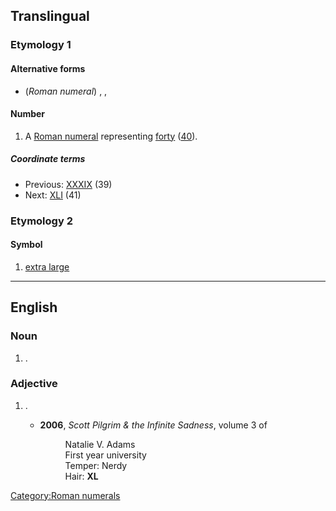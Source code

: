 ==Translingual==

===Etymology 1===

====Alternative forms====
* (''Roman numeral'') {{l|mul|xl}}, {{l|mul|XXXX}}, {{l|mul|xxxx}}

====Number====
{{mul-number}}

# A [[Roman numeral]] representing [[forty]] ([[40]]). [[Category:Roman numerals]]

=====Coordinate terms=====
* Previous: [[XXXIX]] (39)
* Next: [[XLI]] (41)

===Etymology 2===

====Symbol====
{{mul-symbol}}

# {{lb|mul|chiefly|clothing}} [[extra large]] {{gl|the manufactured size}}

{{C|mul|Size}}

----

==English==

===Noun===
{{en-noun|?}} {{tlb|en|no plural}}

# {{lb|en|chiefly|clothing}} {{init of|en|extra large|nodot=1}} {{gl|the manufactured size or an item of that size}}.

===Adjective===
{{en-adj|-}}

# {{lb|en|chiefly|clothing}} {{init of|en|extra large|nodot=1}} {{gl|of the manufactured size}}.
#* '''2006''', ''Scott Pilgrim & the Infinite Sadness'', volume 3 of ''{{w|Scott Pilgrim}}''
#*: Natalie V. Adams
#*: First year university
#*: Temper: Nerdy
#*: Hair: '''XL'''

{{C|en|Size}}
